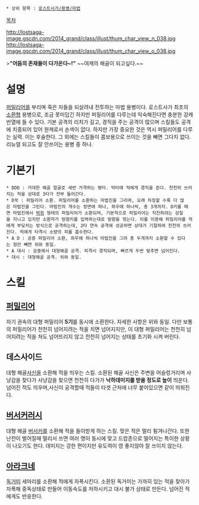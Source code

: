  * 상위 항목 : [[로스트사가/용병/마법]]

[[목차]]

http://lostsaga-image.gscdn.com/2014_grand/class/illust/thum_char_view_n_038.jpg
http://lostsaga-image.gscdn.com/2014_grand/class/illust/thum_char_view_o_038.jpg

>'''"어둠의 존재들이 다가온다~!"'''
~~여캐의 해골이 되고싶다.~~

= 설명 =
[[퍼밀리어]]를 부리며 죽은 자들을 되살려내 전투하는 마법 용병이다. 로스트사가 최초의 [[소환]]형 용병으로, 조금 못미덥긴 하지만 퍼밀리어를 다루는데 익숙해진다면 충분한 강캐 반열에 들 수 있다. 기본 공격의 리치가 길고, 경직을 주는 공격이 많으며 스킬들도 공격에 치중되어 있어 원캐로서 손색이 없다. 하지만 가장 중요한 것은 역시 퍼밀리어를 다루는 실력. 이는 후술한다. 그 외에는 스킬들이 콤보용으로 쓰이는 것을 빼면 그다지 없다. 리뉴얼 되고도 잘 안쓰이는 용병 중 하나.

= 기본기 =
 * DDD : 거대한 해골 얼굴로 세번 가격하는 평타. 막타에 적에게 경직을 준다. 천천히 쓰러지는 적을 상대로 3타가 전부 들어간다.
 * D꾹 : 퍼밀리어 소환. 퍼밀리어를 소환하는 마법진을 그리며, 오래 차징할 수록 더 많은 마법진을 그린다. 마법진의 개수는 정면에 하나, 좌우에 하나씩, 총 3개까지. D키를 떼면 마법진에서 [[박쥐]] 형태의 퍼밀리어가 소환되며, 기본적으로 퍼밀리어는 직진하려는 성질을 지니고 있지만 소환자가 방향키를 입력하는대로 방향을 꺾는다. 이를 이용해 퍼밀리어를 적에게 부딪치는 방식으로 공격하는데, 2타 연속 공격에 성공하면 상대가 기절하여 천천히 쓰러진다. 적에게 타격시 소량의 피를 흡수한다.
 * A D : 공중 퍼밀리어 소환, 좌우에 하나씩 마법진을 그려 총 두개까지 소환할 수 있다는 점만 빼면 위와 동일.
 * A 대시 : 공중에서 대형해골 공격. 피격시 경직되며, 빠르게 두번 맞추면 넘어진다.
 * 대시 : 대형해골 공격. 위와 동일.

= 스킬 =
== [[퍼밀리어]] ==
자기 권속의 대형 퍼밀리어 '''5기'''를 동시에 소환한다. 자세한 사항은 위와 동일. 다만 보통의 퍼밀리어가 천천히 넘어지려는 적을 치면 넘어지지만, 이 대형 퍼밀리어는 천천히 넘어지려는 적을 쳐도 넘어뜨리지 않고 천천히 넘어지는 상태를 초기화 시켜 버린다.

== 데스사이드 ==
대형 해골[[사신]]을 소환해 적을 띄우는 스킬. 소환된 해골 사신은 주변을 어슬렁거리며 사냥감을 찾다가 사냥감을 찾으면 천천히 다가가 '''낙하데미지를 받을 정도로 높이''' 띄운다. 넘어진 적도 띄우며,사신이 공격할때 
적들이 타겟 근처에 너무 붙어있으면 같이 띄워진다.

== [[버서커]]러시 ==
대형 해골 [[세비지버서커|버서커]]를 소환해 적을 들이받게 하는 스킬. 맞은 적은 멀리 튕겨나간다. 또한 난전이 벌어질때 멀리서 쓰면 여러 명이 동시에 맞고 드랍존으로 떨어지는 특이한 상황이 나오기도 한다. 데미지는 강한 편이지만 유도력이 영 좋지않아 잘 쓰이지 않는다.

== [[아라크네]] ==
[[독]][[거미]] 세마리를 소환해 적에게 자폭시킨다. 소환된 독거미는 가까히 있는 적을 찾아가 자폭해 중독상태로 만들어 이동속도를 저하시키고 대시 불가 상태로 만든다. 넘어진 적에게도 반응한다.

